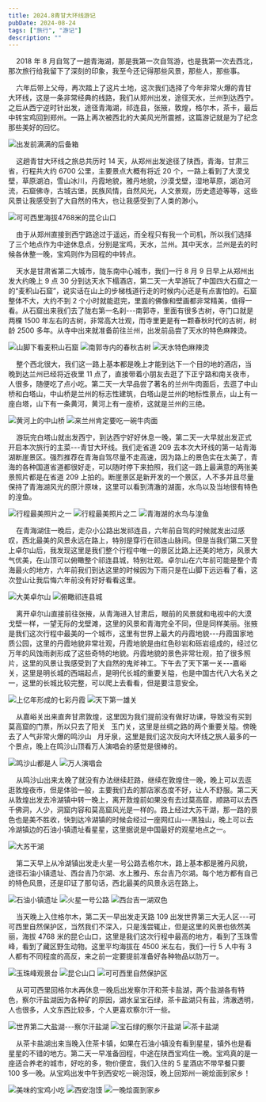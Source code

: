 ---
title: 2024.8青甘大环线游记
pubDate: 2024-08-24
tags: ["旅行", "游记"]
description: ""
---


&nbsp;&nbsp;&nbsp;&nbsp;2018 年 8 月自驾了一趟青海湖，那是我第一次自驾游，也是我第一次去西北，那次旅行给我留下了深刻的印象，我至今还记得那些风景，那些人，那些事。

&nbsp;&nbsp;&nbsp;&nbsp;六年后带上父母，再次踏上了这片土地，这次我们选择了今年非常火爆的青甘大环线，这是一条非常经典的线路，我们从郑州出发，途径天水，兰州到达西宁。之后从西宁逆时针出发，途径青海湖，祁连县，张掖，敦煌，格尔木，茶卡，最后中转宝鸡回到郑州。一路上再次被西北的大美风光所震撼，这篇游记就是为了纪念那些美好的回忆。

<Image
  src="https://blog.lovehxy.com/blog/.trashed-1725751315-IMG20240809072143.jpg"
  alt="出发前满满的后备箱"
  caption="出发前满满的后备箱"
/>

&nbsp;&nbsp;&nbsp;&nbsp;这趟青甘大环线之旅总共历时 14 天，从郑州出发途径了陕西，青海，甘肃三省，行程共大约 6700 公里，主要景点大概有将近 20 个，一路上看到了大漠戈壁，草原湖泊，雪山冰川，丹霞地貌，雅丹地貌，沙漠戈壁，湿地草原，湖泊河流，石窟佛寺，古城古堡，民族风情，自然风光，人文景观，历史遗迹等等，这些风景让我感受到了大自然的伟大，也让我感受到了人类的渺小。

<Image
  src="https://blog.lovehxy.com/blog/IMG20240819160749.jpg"
  alt="可可西里海拔4768米的昆仑山口"
  caption="可可西里海拔4768米的昆仑山口"
/>

&nbsp;&nbsp;&nbsp;&nbsp;由于从郑州直接到西宁路途过于遥远，而全程只有我一个司机，所以我们选择了三个地点作为中途休息点，分别是宝鸡，天水，兰州。其中天水，兰州是去的时候各休整一晚，宝鸡则作为回程的中转点。

&nbsp;&nbsp;&nbsp;&nbsp;天水是甘肃省第二大城市，陇东南中心城市，我们一行 8 月 9 日早上从郑州出发大约晚上 9 点 30 分到达天水下榻酒店，第二天一大早游玩了中国四大石窟之一的“麦积山石窟”，说实话在山上的步梯栈道行走的时候内心还是有点害怕的。石窟整体不大，大约不到 2 个小时就能逛完，里面的佛像和壁画都非常精美，值得一看。从石窟出来我们去了陇右第一名刹---南郭寺，里面有很多古树，寺门口就是两棵 1500 年左右的古树，非常高大壮观，而寺里更是有一颗春秋时代的古树，树龄 2500 多年。从寺中出来就准备前往兰州，出发前品尝了天水的特色麻辣烫。

<Image
  src="https://blog.lovehxy.com/blog/IMG20240810124211.jpg"
  alt="山脚下看麦积山石窟"
  caption="山脚下看麦积山石窟"
/>
<Image
  src="https://blog.lovehxy.com/blog/IMG20240810173017.jpg"
  alt="南郭寺内的春秋古树"
  caption="南郭寺内的春秋古树"
/>
<Image
  src="https://blog.lovehxy.com/blog/IMG20240810183457.jpg"
  alt="天水特色麻辣烫"
  caption="天水特色麻辣烫"
/>

&nbsp;&nbsp;&nbsp;&nbsp;整个西北很大，我们这一路上基本都是晚上才能到达下一个目的地的酒店，当晚到达兰州已经将近夜里 11 点了，直接带着小朋友去逛了下正宁路和南关夜市，人很多，随便吃了点小吃。第二天一大早品尝了著名的兰州牛肉面后，去逛了中山桥和白塔山，中山桥是兰州的标志性建筑，白塔山是兰州的地标性景点，山上有一座白塔，山下有一条黄河，黄河上有一座桥，这就是兰州的三绝。

<Image
  src="https://blog.lovehxy.com/blog/IMG20240811114638.jpg"
  alt="黄河上的中山桥"
  caption="黄河上的中山桥"
/>
<Image
  src="https://blog.lovehxy.com/blog/IMG20240811105450.jpg"
  alt="来兰州肯定要吃一碗牛肉面"
  caption="来兰州肯定要吃一碗牛肉面"
/>

&nbsp;&nbsp;&nbsp;&nbsp;游玩完白塔山就出发西宁，到达西宁好好休息一晚，第二天一大早就出发正式开启本次旅行的主菜---青甘大环线。我们走省道 209 去本次大环线的第一站青海湖断崖景区。强烈推荐在青海自驾尽量不走高速，因为路上的景色实在太美了，青海的各种国道省道都很好走，可以随时停下来拍照，我们这一路上最满意的两张美景照片都是在省道 209 上拍的。断崖景区是新开发的一个景区，人不多并且尽量保持了青海湖风光的原汁原味，这里可以看到清澈的湖面，水鸟以及当地很有特色的湟鱼。

<Image
  src="https://blog.lovehxy.com/blog/省道209-1.jpg"
  alt="行程最美照片之一"
  caption="行程最美照片之一"
/>
<Image
  src="https://blog.lovehxy.com/blog/省道209-2.jpg"
  alt="行程最美照片之二"
  caption="行程最美照片之二"
/>
<Image
  src="https://blog.lovehxy.com/blog/IMG20240812193819.jpg"
  alt="青海湖的水鸟与湟鱼"
  caption="青海湖的水鸟与湟鱼"
/>

&nbsp;&nbsp;&nbsp;&nbsp;在青海湖住一晚后，走尕小公路出发祁连县，六年前自驾的时候就发出过感叹，西北最美的风景永远在路上，特别是穿行在祁连山脉间。但是当我们第二天登上卓尔山后，我发现这里是我们整个行程中唯一的景区比路上还美的地方，风景大气优美，在山顶可以俯瞰整个祁连县城，特别壮观。卓尔山在六年前可能是整个青海最火的地方，六年前我们到达这里的时候因为下雨只是在山脚下远远看了看，这次登山让我后悔六年前没有好好看看这里。

<Image
  src="https://blog.lovehxy.com/blog/IMG20240814105733.jpg"
  alt="大美卓尔山"
  caption="大美卓尔山"
/>
<Image
  src="https://blog.lovehxy.com/blog/IMG20240814120642.jpg"
  alt="俯瞰祁连县城"
  caption="俯瞰祁连县城"
/>

&nbsp;&nbsp;&nbsp;&nbsp;离开卓尔山直接前往张掖，从青海进入甘肃后，眼前的风景就和电视中的大漠戈壁一样，一望无际的戈壁滩，这里的风景和青海完全不同，但是同样美丽。张掖是我们这次行程中最美的一个城市，这里有世界上最大的丹霞地貌---丹霞国家地质公园，这里的丹霞地貌非常壮观，丹霞地貌是由红色砂岩和砾岩组成的，经过亿万年的风蚀雨剥形成了这些奇特的地貌。丹霞地貌的景色非常壮观，拍了很多照片，这里的风景让我感受到了大自然的鬼斧神工。下午去了天下第一关---嘉峪关，这里是明长城的西端起点，是明代长城的重要关隘，也是中国古代八大名关之一，这里的长城比较完整，可以爬上去看看，但是要注意安全。

<Image
  src="https://blog.lovehxy.com/blog/IMG20240815115200.jpg"
  alt="上亿年形成的七彩丹霞"
  caption="上亿年形成的七彩丹霞"
/>
<Image
  src="https://blog.lovehxy.com/blog/IMG20240815175551.jpg"
  alt="天下第一雄关"
  caption="天下第一雄关"
/>

&nbsp;&nbsp;&nbsp;&nbsp;从嘉峪关出来直奔甘肃敦煌，这里因为我们提前没有做好功课，导致没有买到莫高窟的门票，所以只去了阳关   玉门关，这里是丝绸之路的两个重要关隘。傍晚去了人气非常火爆的鸣沙山   月牙泉，这里是我们这次反向大环线之旅人最多的一个景点，晚上在鸣沙山顶看万人演唱会的感觉是很棒的。

<Image
  src="https://blog.lovehxy.com/blog/IMG20240816202333.jpg"
  alt="鸣沙山都是人"
  caption="鸣沙山都是人"
/>
<Image
  src="https://blog.lovehxy.com/blog/IMG20240816213110.jpg"
  alt="万人演唱会"
  caption="万人演唱会"
/>

&nbsp;&nbsp;&nbsp;&nbsp;从鸣沙山出来太晚了就没有办法继续赶路，继续在敦煌住一晚，晚上可以去逛逛敦煌夜市，但是体验一般，主要我们去的那店家态度不好，让人不舒服。第二天从敦煌出发去冷湖镇中转一晚上，离开敦煌前如果没有去过莫高窟，顺路可以去西千佛洞，人少，洞窟内容和莫高窟风光是一样的。路上经过大苏干湖，那一路的景色也是美不胜收，快到达冷湖镇的时候会经过一座网红山---黑独山，晚上可以去冷湖镇边的石油小镇遗址看星星，这里据说是中国最好的观星地点之一。

<Image
  src="https://blog.lovehxy.com/blog/IMG20240817201002.jpg"
  alt="大苏干湖"
  caption="大苏干湖"
/>

&nbsp;&nbsp;&nbsp;&nbsp;第二天早上从冷湖镇出发走火星一号公路去格尔木，路上基本都是雅丹风貌，途径石油小镇遗址、西台吉乃尔湖、水上雅丹、东台吉乃尔湖。每个地方都有自己的特色风景，还是印证了那句话，西北最美的风景永远在路上。

<Image
  src="https://blog.lovehxy.com/blog/IMG20240818125542.jpg"
  alt="石油小镇遗址"
  caption="石油小镇遗址"
/>
<Image
  src="https://blog.lovehxy.com/blog/IMG20240818150022_01.jpg"
  alt="火星一号公路"
  caption="火星一号公路"
/>
<Image
  src="https://blog.lovehxy.com/blog/IMG20240818163400.jpg"
  alt="西台吉一湖双色"
  caption="西台吉一湖双色"
/>

&nbsp;&nbsp;&nbsp;&nbsp;当天晚上入住格尔木，第二天一早出发走天路 109 出发世界第三大无人区---可可西里自然保护区，当然我们不深入，只是浅尝辄止，但是这里的风景也依然美丽，海拔 4768 米的昆仑山口，这里是我们这次行程中最高的地方，看到了玉珠雪峰，看到了藏区野生动物。这里平均海拔在 4500 米左右，我们一行 5 人中有 3 人都有不同程度的高反，来之前一定要提前准备好各种物品以防万一。

<Image
  src="https://blog.lovehxy.com/blog/IMG20240819150712_01.jpg"
  alt="玉珠峰观景台"
  caption="玉珠峰观景台"
/>
<Image
  src="https://blog.lovehxy.com/blog/IMG20240819162417.jpg"
  alt="昆仑山口"
  caption="昆仑山口"
/>
<Image
  src="https://blog.lovehxy.com/blog/IMG20240819161149.jpg"
  alt="可可西里自然保护区"
  caption="可可西里自然保护区"
/>

&nbsp;&nbsp;&nbsp;&nbsp;从可可西里回格尔木再休息一晚后出发察尔汗和茶卡盐湖，两个盐湖各有特色，察尔汗盐湖因为各种矿的原因，湖水呈宝石绿，茶卡盐湖只有盐，清澈透明，人也很多，人文东西比较多，个人更喜欢察尔汗一些。

<Image
  src="https://blog.lovehxy.com/blog/IMG20240820125201.jpg"
  alt="世界第二大盐湖---察尔汗盐湖"
  caption="世界第二大盐湖---察尔汗盐湖"
/>
<Image
  src="https://blog.lovehxy.com/blog/IMG20240820125546.jpg"
  alt="宝石绿的察尔汗盐湖"
  caption="宝石绿的察尔汗盐湖"
/>
<Image
  src="https://blog.lovehxy.com/blog/IMG20240820200146.jpg"
  alt="茶卡盐湖"
  caption="茶卡盐湖"
/>

&nbsp;&nbsp;&nbsp;&nbsp;从茶卡盐湖出来当晚入住茶卡镇，如果在石油小镇没有看到星星，镇外也是看星星的不错的地方。第二天一早准备回程，中途在陕西宝鸡住一晚。宝鸡真的是一座适合养老的城市，好吃的多，物价便宜，我们入住的 5 星酒店不带早餐只要 100 多一晚。从宝鸡出发中午到西安吃一碗泡馍，晚上回郑州一碗烩面到家乡！

<Image
  src="https://blog.lovehxy.com/blog/IMG20240821215554.jpg"
  alt="美味的宝鸡小吃"
  caption="美味的宝鸡小吃"
/>
<Image
  src="https://blog.lovehxy.com/blog/IMG20240822142644.jpg"
  alt="西安泡馍"
  caption="西安泡馍"
/>
<Image
  src="https://blog.lovehxy.com/blog/IMG20240822215229.jpg"
  alt="一晚烩面到家乡"
  caption="一晚烩面到家乡"
/>
